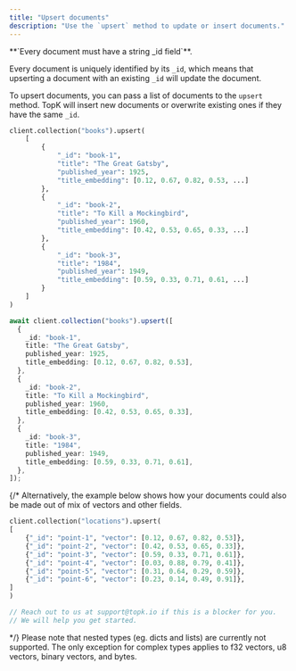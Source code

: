 ```yaml
---
title: "Upsert documents"
description: "Use the `upsert` method to update or insert documents."
---
```



<Note>
  **`Every document must have a string _id field`**.

  Every document is uniquely identified by its `_id`, which means that upserting a document with an existing `_id` will update the document.
</Note>

To upsert documents, you can pass a list of documents to the `upsert` method. TopK will insert new documents or overwrite existing ones
if they have the same `_id`.

<CodeGroup>

```python Python
client.collection("books").upsert(
    [
        {
            "_id": "book-1",
            "title": "The Great Gatsby", 
            "published_year": 1925, 
            "title_embedding": [0.12, 0.67, 0.82, 0.53, ...]
        },
        {
            "_id": "book-2",
            "title": "To Kill a Mockingbird",
            "published_year": 1960,
            "title_embedding": [0.42, 0.53, 0.65, 0.33, ...]
        },
        {
            "_id": "book-3", 
            "title": "1984", 
            "published_year": 1949, 
            "title_embedding": [0.59, 0.33, 0.71, 0.61, ...]
        }
    ]
)
```


```typescript JavaScript
await client.collection("books").upsert([
  {
    _id: "book-1",
    title: "The Great Gatsby",
    published_year: 1925,
    title_embedding: [0.12, 0.67, 0.82, 0.53],
  },
  {
    _id: "book-2",
    title: "To Kill a Mockingbird",
    published_year: 1960,
    title_embedding: [0.42, 0.53, 0.65, 0.33],
  },
  {
    _id: "book-3",
    title: "1984",
    published_year: 1949,
    title_embedding: [0.59, 0.33, 0.71, 0.61],
  },
]);
```

</CodeGroup>

{/*
Alternatively, the example below shows how your documents could also be made out of mix of vectors and other fields.

<CodeGroup>

```python Python
client.collection("locations").upsert(
[
    {"_id": "point-1", "vector": [0.12, 0.67, 0.82, 0.53]},
    {"_id": "point-2", "vector": [0.42, 0.53, 0.65, 0.33]},
    {"_id": "point-3", "vector": [0.59, 0.33, 0.71, 0.61]},
    {"_id": "point-4", "vector": [0.03, 0.88, 0.79, 0.41]},
    {"_id": "point-5", "vector": [0.31, 0.64, 0.29, 0.59]},
    {"_id": "point-6", "vector": [0.23, 0.14, 0.49, 0.91]},
]
)
```

```js JavaScript
// Reach out to us at support@topk.io if this is a blocker for you.
// We will help you get started.
```

</CodeGroup>
*/}

<Note>
  Please note that nested types (eg. dicts and lists) are currently not supported. The only
  exception for complex types applies to f32 vectors, u8 vectors, binary vectors, and bytes.
</Note>

<Support />
